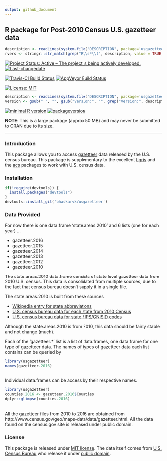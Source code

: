 ```yaml
---
output: github_document
---
```

## R package for Post-2010 Census U.S. gazetteer data

```r
description <- readLines(system.file("DESCRIPTION", package='usgazetteer'))
rvers <- stringr::str_match(grep("R\\s*\\(", description, value = TRUE), "[0-9]{1,4}\\.[0-9]{1,4}\\.[0-9]{1,4}")[1,1]
```

[![Project Status: Active – The project is being actively developed.](http://www.repostatus.org/badges/latest/active.svg)](http://www.repostatus.org/#active) [![Last-changedate](https://img.shields.io/badge/last%20change-`r gsub('-', '--', Sys.Date())`-green.svg)](/commits/master)

[![Travis-CI Build Status](https://travis-ci.org/bhaskarvk/usgazetteer.svg?branch=master)](https://travis-ci.org/bhaskarvk/usgazetteer) [![AppVeyor Build Status](https://ci.appveyor.com/api/projects/status/github/bhaskarvk/usgazetteer?branch=master&svg=true)](https://ci.appveyor.com/project/bhaskarvk/usgazetteer)

[![License: MIT](https://img.shields.io/badge/License-MIT-yellow.svg)](https://opensource.org/licenses/MIT)

```r
description <- readLines(system.file("DESCRIPTION", package='usgazetteer'))
version <- gsub(" ", "", gsub("Version:", "", grep("Version:", description, value = TRUE)))
```
[![minimal R version](https://img.shields.io/badge/R%3E%3D-`r rvers`-6666ff.svg)](https://cran.r-project.org/)  [![packageversion](https://img.shields.io/badge/Package%20version-`r version`-orange.svg?style=flat-square)](commits/master)
 
**NOTE**: This is a large package (approx 50 MB) and may never be submitted to CRAN due to its size.

----

### Introduction

This package allows you to access [gazetteer](https://en.wikipedia.org/wiki/Gazetteer) data released by the U.S. census bureau.
This package is supplementary to the excellent [tigris](https://cran.r-project.org/package=tigris) and the [acs](https://cran.r-project.org/package=acs) packages to work with U.S. census data.

### Installation

```r
if(!require(devtools)) {
  install.packages("devtools")
}
devtools::install_git('bhaskarvk/usgazetteer')
```

### Data Provided

For now there is one data.frame 'state.areas.2010' and 6 lists (one for each year) ...

- gazetteer.2016
- gazetteer.2015
- gazetteer.2014
- gazetteer.2013
- gazetteer.2012
- gazetteer.2010

The state.areas.2010 data.frame consists of state level gazetteer data from 2010 U.S. census. This data is consolidated from multiple sources, due to the fact that census bureau doesn't supply it in a single file.

The state.areas.2010 is built from these sources

- [Wikipedia entry for state abbreviations](https://en.wikipedia.org/wiki/List_of_U.S._state_abbreviations)
- [U.S. census bureau data for each state from 2010 Census](https://www.census.gov/geo/reference/state-area.html)
- [U.S. census bureau data for state FIPS/GNISID codes](http://www2.census.gov/geo/docs/reference/state.txt)

Although the state.areas.2010 is from 2010, this data should be fairly stable and not change (much).

Each of the 'gazetteer.*' list is a list of data.frames, one data.frame for one type of gazetteer data. The names of types of gazetteer data each list contains can be queried by

```r
library(usgazetteer)
names(gazetteer.2016)
```
<br/>
Individual data.frames can be access by their respective names.

```r
library(usgazetteer)
counties.2016 <- gazetteer.2016$Counties
dplyr::glimpse(counties.2016)
```

<br/>
All the gazetteer files from 2010 to 2016 are obtained from http://www.census.gov/geo/maps-data/data/gazetteer.html. All the data found on the census.gov site is released under public domain.

### License

This package is released under [MIT license](http://opensource.org/licenses/mit-license.php). The data itself comes from [U.S. Census Bureau](http://www.census.gov/) who release it under [public domain](https://askacs.census.gov/faq.php?id=5000&faqId=537).